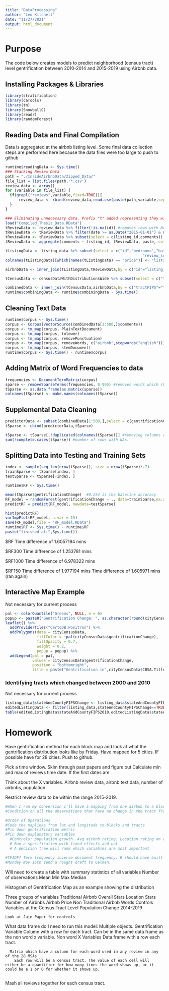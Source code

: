```yaml
---
title: "DataProcessing"
author: "Leo Kitchell"
date: "11/27/2021"
output: html_document
---
```


# Purpose
The code below creates models to predict neighborhood (census tract) level gentrification between 2010-2014 and 2015-2019 using Airbnb data.

## Installing Packages & Libraries
```r
library(stratification)
library(caTools)
library(tm)
library(SnowballC)
library(readr) 
library(randomForest)
```


## Reading Data and Final Compilation
Data is aggregated at the airbnb listing level. Some final data collection steps are performed here because the data files were too large to push to github
```r
runtime$readingData <- Sys.time()
### Stacking Review Data
path = "./InsideAirbnbData/Zipped_Data/"
file_list = list.files(path,'*.csv')
review_data <- array()
for (variable in file_list) {
  if(grepl("reviews",variable,fixed=TRUE)){
      review_data <- rbind(review_data,read.csv(paste(path,variable,sep = "")))
  } 
}

### Eliminating unnecessary data. Prefix "t" added representing they will be used for the text analysis portion. Alternately, "t" for tiny.
load("Compiled_Thesis_Data.RData")
tReviewData <- review_data %>% filter(!is.na(id)) #removes rows with NA listing IDs. 
tReviewData <- tReviewData %>% filter(date >= as.Date("2015-01-01") & date <= as.Date("2019-12-31"))  #only keep reviews between census collection time period: 2015-2019
tReviewData <- tReviewData %>% subset(select = c(listing_id,comments)) #keep only listing_id and text data
tReviewData <- aggregate(comments ~ listing_id, tReviewData, paste, collapse = " ") #combines all text data for a given listing into one row for that listing

tListingData <- listing_data %>% subset(select = c("id","bedrooms","bathrooms","price","minimum_nights",
                                                             "review_scores_rating","review_scores_location","license","tractFIPS2010"))
colnames(tListingData)[which(names(tListingData) == "price")] <- "listing_price" #renames column titled price to "listing_price". Prevents error of repeated column name in tSparse

airbnbData <- inner_join(tListingData,tReviewData,by = c("id"="listing_id"))

tCensusData <- censusDataWithDistributionsWide %>% subset(select = c("tractFIPS","NAME.2014","totalPop.2014","popGrowth","gentrificationChange"))

combinedData <- inner_join(tCensusData,airbnbData,by = c("tractFIPS"="tractFIPS2010"))
runtime$combiningData <- runtime$combiningData - Sys.time()
```

## Cleaning Text Data
```r
runtime$corpus <- Sys.time()
corpus <- Corpus(VectorSource(combinedData[1:500,]$comments))
corpus <- tm_map(corpus, PlainTextDocument)
corpus <- tm_map(corpus, tolower)
corpus <- tm_map(corpus, removePunctuation)
corpus <- tm_map(corpus, removeWords, c("airbnb",stopwords("english")))  #remove stopwords and add "airbnb" to stopword list
corpus <- tm_map(corpus, stemDocument)
runtime$corpus <- Sys.time() - runtime$corpus
```

## Adding Matrix of Word Frequencies to data
```r
frequencies <- DocumentTermMatrix(corpus)
sparse <- removeSparseTerms(frequencies, 0.995) #removes words which show up very few times across reviews.
tSparse <- as.data.frame(as.matrix(sparse))
colnames(tSparse) <- make.names(colnames(tSparse))
```

## Supplemental Data Cleaning
```r
predictorData <- subset(combinedData[1:500,],select = c(gentrificationChange))#,totalPop.2014,popGrowth))
tSparse <- cbind(predictorData,tSparse)

tSparse <- tSparse[,!duplicated(colnames(tSparse))] #removing columns with duplicate names
sum(!complete.cases(tSparse)) #number of rows with NAs.
```

## Splitting Data into Testing and Training Sets
```r
index <- sample(seq_len(nrow(tSparse)), size = nrow(tSparse)*.7)
trainSparse <- tSparse[index, ]
testSparse <- tSparse[-index, ]
```


```r
runtime$RF <- Sys.time()

mean(tSparse$gentrificationChange)  #0.254 is the baseline accuracy
RF_model = randomForest(gentrificationChange ~ ., data=trainSparse,na.action = na.omit)
predictRF = predict(RF_model, newdata=testSparse)

hist(predictRF)
varImpPlot(RF_model, n.var = 15)
save(RF_model,file = "RF_model.RData")
runtime$RF <- Sys.time() - runtime$RF
paste("finished at:",Sys.time())
```

$RF
Time difference of 1.6057194 mins

$RF300
Time difference of 1.253781 mins

$RF1000
Time difference of 6.978322 mins

$RF150
Time difference of 1.977194 mins
Time difference of 1.605971 mins (ran again)


## Interactive Map Example
Not necessary for current process
```r
pal <- colorQuantile("Greens", NULL, n = 6)
popup <- paste0("Gentrification Change: ", as.character(round(cityCensusData$gentrificationChange,4)*100))
leaflet() %>%
  addProviderTiles("CartoDB.Positron") %>%
  addPolygons(data = cityCensusData, 
              fillColor = ~pal(cityCensusData$gentrificationChange), 
              fillOpacity = 0.7, 
              weight = 0.2, 
              popup = popup) %>%
  addLegend(pal = pal, 
            values = cityCensusData$gentrificationChange, 
            position = "bottomright", 
            title = paste("Gentrification in",cityCensusData$CBSA.Title.2014[1]))
```

### Identifying tracts which changed between 2000 and 2010
Not necessary for current process
```r
listing_data$stateAndCountyFIPSChange <- listing_data$stateAndCountyFIPS2000!=listing_data$stateAndCountyFIPS2010 #identifying tracts which changed between 2000 and 2010
editedListingData <- filter(listing_data,stateAndCountyFIPSChange==TRUE)
table(editedListingData$stateAndCountyFIPS2010,editedListingData$stateAndCountyFIPS2000)
```


# Homework
Have gentrification method for each block
map and look at what the gentrification distribution looks like by Friday. Have mapped for 5 cities. IF possible have for 28 cities. Push to github.

Pick a time window. Skim through past papers and figure out 
Calculate min and max of reviews time date. If the first dates are 

Think about the X variables. Airbnb review data, airbnb text data, number of airbnbs, population. 

Restrict review data to be within the range 2015-2019. 


```r
#When I run my conversion I'll have a mapping from one airbnb to a block. I'll have two observations, one in 2010 block and one in 2000 block. That #way I know which 2000 and 2010 tracts its in. 
#Condition on all the observations that have no change in the tract from 2000 to 2010.

#Order of Operations
#Code the maplinks from lat and longitude to blocks and tracts
#Pin down gentrification metric
#Pin down explanatory variables
  #Controls: population growth. Avg airbnb rating. Location rating on airbnb. 
  # Run a specification with fixed effects and not
  # A decision tree will rank which variables are most important

#TFIDF? Term frequency inverse document frequency. R should have built in function. It normalizes word frequency. 
#Monday Nov 15th send a rought draft to Gelman. 
```



Will need to create a table with summary statistics of all variables
  Number of observations
  Mean
  Min 
  Max
  Median

Histogram of Gentrification
Map as an example showing the distribution

Three groups of variables
  Traditional Airbnb
    Overall Stars
    Location Stars
    Number of Airbnbs
    Airbnb Price
  Non Traditional Airbnb
    Words
  Controls Variables at the Census Tract Level
    Population Change 2014-2019
    
    Look at Jain Paper for controls
    
  
What data frame do I need to run this model:
    Multiple objects. 
      Gentrification Variable
        Column with a row for each tract. Can be in the same data frame as the non word x variable.
      Non word X Variables
        Data frame with a row each tract. 
      
      Matrix which have a column for each word used in any review in any of the 28 MSAs
        Each row will be a census tract. The value of each cell will either be a quantifier for how many times the word shows up, or it could be a 1 or 0 for whether it shows up.
        
Mash all reviews together for each census tract. 
